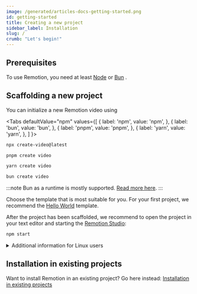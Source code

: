 ```yaml
---
image: /generated/articles-docs-getting-started.png
id: getting-started
title: Creating a new project
sidebar_label: Installation
slug: /
crumb: "Let's begin!"
---
```



## Prerequisites

To use Remotion, you need at least [Node](https://nodejs.org/en/download/) <MinNodeVersion /> or [Bun](https://bun.sh) <MinBunVersion />.

## Scaffolding a new project

You can initialize a new Remotion video using

<Tabs
defaultValue="npm"
values={[
{ label: 'npm', value: 'npm', },
{ label: 'bun', value: 'bun', },
{ label: 'pnpm', value: 'pnpm', },
{ label: 'yarn', value: 'yarn', },
]
}>
<TabItem value="npm">

```bash
npx create-video@latest
```

  </TabItem>
  <TabItem value="pnpm">

```bash
pnpm create video
```

  </TabItem>

  <TabItem value="yarn">

```bash
yarn create video
```

  </TabItem>

  <TabItem value="bun">

```bash
bun create video
```

:::note
Bun as a runtime is mostly supported. [Read more here](/docs/bun).
:::

  </TabItem>
</Tabs>

Choose the template that is most suitable for you. For your first project, we recommend the [Hello World](/templates/hello-world) template.

After the project has been scaffolded, we recommend to open the project in your text editor and starting the [Remotion Studio](/docs/studio):

```bash
npm start
```

<details>

<summary>
Additional information for Linux users

</summary>
Linux users need to install some additional packages to get Chrome/Puppeteer working correctly.
<Tabs
defaultValue="arch"
values={[
{ label: 'Arch Linux', value: 'arch', },
{ label: 'Ubuntu and Debian', value: 'ubuntu', },
]
}>

 <TabItem value="arch">

```bash
pacman -S dconf alsa-lib atk glibc cairo libcups dbus expat fontconfig gcc gdk-pixbuf2 glib2 gtk3 nspr pango gcc-libs libx11 libxcomposite libxcursor libxdamage libxext libxfixes libxi libxrandr libxrender libxss libxtst ca-certificates ttf-liberation libappindicator-gtk3 nss lsb-release xdg-utils wget mesa
```

  </TabItem>
<TabItem value="ubuntu">

```bash
apt install gconf-service libasound2 libatk1.0-0 libc6 libcairo2 libcups2 libdbus-1-3 libexpat1 libfontconfig1 libgcc1 libgconf-2-4 libgdk-pixbuf2.0-0 libglib2.0-0 libgtk-3-0 libnspr4 libpango-1.0-0 libpangocairo-1.0-0 libstdc++6 libx11-6 libx11-xcb1 libxcb1 libxcomposite1 libxcursor1 libxdamage1 libxext6 libxfixes3 libxi6 libxrandr2 libxrender1 libxss1 libxtst6 ca-certificates fonts-liberation libnss3 lsb-release xdg-utils wget libgbm-dev
```

:::note
Watch out for `apt` wanting to uninstall critical packages (e.g the Desktop) in order to install the Remotion dependencies. Abort the installation and seek help [in our Discord](https://remotion.dev/discord) if that happens!
:::

  </TabItem>

</Tabs>

Linux distros that use libc need at least version 2.31 of it. [Check here](https://github.com/remotion-dev/remotion/issues/2439) if your distro has it.

Got instructions for more Linux distributions? [Add them to this page](https://github.com/remotion-dev/remotion/edit/main/packages/docs/docs/getting-started.md)!

</details>

## Installation in existing projects

Want to install Remotion in an existing project? Go here instead: [Installation in existing projects](/docs/brownfield)
